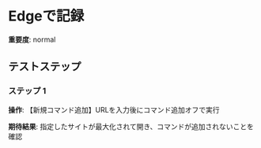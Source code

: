 # Edgeで記録

**重要度**: normal

## テストステップ

### ステップ 1

**操作**: 【新規コマンド追加】URLを入力後にコマンド追加オフで実行

**期待結果**:
指定したサイトが最大化されて開き、コマンドが追加されないことを確認

